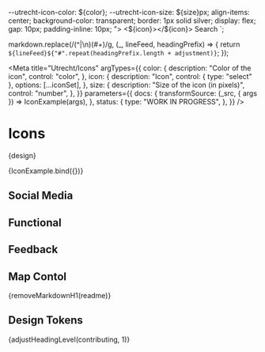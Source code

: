 
  --utrecht-icon-color: ${color};
  --utrecht-icon-size: ${size}px;
  align-items: center;
  background-color: transparent;
  border: 1px solid silver;
  display: flex;
  gap: 10px;
  padding-inline: 10px;
">
  <${icon}></${icon}>
  Search
</button>`;


<!--
 * Convert `# First heading` to `## First heading` with an adjustment of +1
 * Convert `## Another heading` to `# Another heading` with an adjustment of -1
 * Since no Markdown parsing, this function can have unintended side effects
 * such as adjusting headings inside Markdown code blocks.
-->

  markdown.replace(/(^|\n)(#+)/g, (_, lineFeed, headingPrefix) => {
    return `${lineFeed}${"#".repeat(headingPrefix.length + adjustment)}`;
  });

<Meta
  title="Utrecht/Icons"
  argTypes={{
    color: {
      description: "Color of the icon",
      control: "color",
    },
    icon: {
      description: "Icon",
      control: { type: "select" },
      options: [...iconSet],
    },
    size: {
      description: "Size of the icon (in pixels)",
      control: "number",
    },
  }}
  parameters={{
    docs: {
      transformSource: (_src, { args }) => IconExample(args),
    },
    status: {
      type: "WORK IN PROGRESS",
    },
  }}
/>

# Icons

<Description>{design}</Description>

<Canvas>
  <Story
    name="Icons"
    args={{
      color: "#888888",
      icon: "utrecht-icon-instagram",
      size: 32,
    }}
    parameters={{
      // This is an interactive example where styling is unimportant, ignore this test
      percy: false,
    }}
  >
    {IconExample.bind({})}
  </Story>
</Canvas>

<ArgsTable story="Icons" />

## Social Media

<IconGallery>
  <IconItem name="Facebook">
    <utrecht-icon-facebook></utrecht-icon-facebook>
  </IconItem>
  <IconItem name="Instagram">
    <utrecht-icon-instagram></utrecht-icon-instagram>
  </IconItem>
  <IconItem name="Twitter">
    <utrecht-icon-twitter></utrecht-icon-twitter>
  </IconItem>
  <IconItem name="Linkedin">
    <utrecht-icon-linkedin></utrecht-icon-linkedin>
  </IconItem>
  <IconItem name="WhatsApp">
    <utrecht-icon-whatsapp></utrecht-icon-whatsapp>
  </IconItem>
</IconGallery>

## Functional

<IconGallery>
  <IconItem name="Arrow">
    <utrecht-icon-arrow></utrecht-icon-arrow>
  </IconItem>
  <IconItem name="Checkmark">
    <utrecht-icon-checkmark></utrecht-icon-checkmark>
  </IconItem>
  <IconItem name="Cross">
    <utrecht-icon-cross></utrecht-icon-cross>
  </IconItem>
  <IconItem name="Loupe">
    <utrecht-icon-loupe></utrecht-icon-loupe>
  </IconItem>
</IconGallery>

## Feedback

<IconGallery>
  <IconItem name="warning">
    <utrecht-icon-warning></utrecht-icon-warning>
  </IconItem>
  <IconItem name="error">
    <utrecht-icon-error></utrecht-icon-error>
  </IconItem>
  <IconItem name="information">
    <utrecht-icon-information></utrecht-icon-information>
  </IconItem>
</IconGallery>

## Map Contol

<IconGallery>
  <IconItem name="Filter">
    <utrecht-icon-filter></utrecht-icon-filter>
  </IconItem>
  <IconItem name="List">
    <utrecht-icon-list></utrecht-icon-list>
  </IconItem>
  <IconItem name="Zoomin">
    <utrecht-icon-zoomin></utrecht-icon-zoomin>
  </IconItem>
  <IconItem name="Zoomout">
    <utrecht-icon-zoomout></utrecht-icon-zoomout>
  </IconItem>
</IconGallery>

<Description>{removeMarkdownH1(readme)}</Description>

## Design Tokens

<ComponentTokensSection tokens={tokens} definition={tokensDefinition} component="utrecht-icon"></ComponentTokensSection>

<Description>{adjustHeadingLevel(contributing, 1)}</Description>
